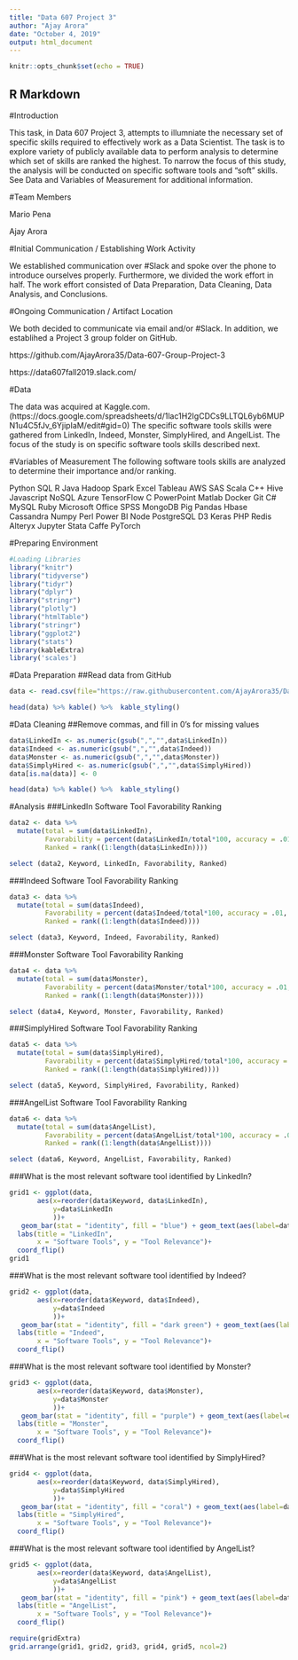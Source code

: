 ---
title: "Data 607 Project 3"
author: "Ajay Arora"
date: "October 4, 2019"
output: html_document
---

```{r setup, include=FALSE}
knitr::opts_chunk$set(echo = TRUE)
```

## R Markdown

#Introduction

This task, in Data 607 Project 3, attempts to illumniate the necessary set of specific skills required to effectively work as a Data Scientist.  The task is to explore variety of publicly available data to perform analysis to determine which set of skills are ranked the highest.  To narrow the focus of this study, the analysis will be conducted on specific software tools and "soft" skills.  See Data and Variables of Measurement for additional information. 

#Team Members

Mario Pena    

Ajay Arora

#Initial Communication / Establishing Work Activity

We established communication over #Slack and spoke over the phone to introduce ourselves properly.  Furthermore, we divided the work effort in half.  The work effort consisted of Data Preparation, Data Cleaning, Data Analysis, and Conclusions.


#Ongoing Communication / Artifact Location

We both decided to communicate via email and/or #Slack.  In addition, we establihed a Project 3 group folder on GitHub.  

  https://github.com/AjayArora35/Data-607-Group-Project-3

  https://data607fall2019.slack.com/
  
#Data

The data was acquired at Kaggle.com.  (https://docs.google.com/spreadsheets/d/1lac1H2IgCDCs9LLTQL6yb6MUPN1u4C5fJv_6YjipIaM/edit#gid=0) The specific software tools skills were gathered from LinkedIn, Indeed, Monster, SimplyHired, and AngelList. The focus of the study is on specific software tools skills described next. 

#Variables of Measurement
The following software tools skills are analyzed to determine their importance and/or ranking.

Python
SQL
R
Java 
Hadoop
Spark
Excel
Tableau
AWS
SAS
Scala
C++
Hive
Javascript
NoSQL
Azure
TensorFlow
C
PowerPoint
Matlab
Docker
Git
C# 
MySQL
Ruby
Microsoft Office
SPSS
MongoDB
Pig
Pandas
Hbase
Cassandra
Numpy
Perl
Power BI
Node
PostgreSQL
D3
Keras
PHP
Redis
Alteryx
Jupyter
Stata
Caffe
PyTorch




#Preparing Environment
```{r}
#Loading Libraries
library("knitr")
library("tidyverse")
library("tidyr")
library("dplyr")
library("stringr")
library("plotly")
library("htmlTable")
library("stringr")
library("ggplot2")
library("stats")
library(kableExtra)
library('scales')

```

#Data Preparation
##Read data from GitHub
```{r}
data <- read.csv(file="https://raw.githubusercontent.com/AjayArora35/Data-607-Group-Project-3/master/Data Science Software Skills.csv", header=TRUE, stringsAsFactors = FALSE)

head(data) %>% kable() %>%  kable_styling()

```
#Data Cleaning 
##Remove commas, and fill in 0's for missing values
```{r}


data$LinkedIn <- as.numeric(gsub(",","",data$LinkedIn))
data$Indeed <- as.numeric(gsub(",","",data$Indeed))
data$Monster <- as.numeric(gsub(",","",data$Monster))
data$SimplyHired <- as.numeric(gsub(",","",data$SimplyHired))
data[is.na(data)] <- 0

head(data) %>% kable() %>%  kable_styling()
```

#Analysis
###LinkedIn Software Tool Favorability Ranking
```{r}
data2 <- data %>% 
  mutate(total = sum(data$LinkedIn),
         Favorability = percent(data$LinkedIn/total*100, accuracy = .01, scale=1),
         Ranked = rank((1:length(data$LinkedIn)))) 

select (data2, Keyword, LinkedIn, Favorability, Ranked)
```

###Indeed Software Tool Favorability Ranking
```{r}
data3 <- data %>% 
  mutate(total = sum(data$Indeed),
         Favorability = percent(data$Indeed/total*100, accuracy = .01, scale=1),
         Ranked = rank((1:length(data$Indeed)))) 

select (data3, Keyword, Indeed, Favorability, Ranked)
```

###Monster Software Tool Favorability Ranking
```{r}
data4 <- data %>% 
  mutate(total = sum(data$Monster),
         Favorability = percent(data$Monster/total*100, accuracy = .01, scale=1),
         Ranked = rank((1:length(data$Monster)))) 

select (data4, Keyword, Monster, Favorability, Ranked)
```


###SimplyHired Software Tool Favorability Ranking
```{r}
data5 <- data %>% 
  mutate(total = sum(data$SimplyHired),
         Favorability = percent(data$SimplyHired/total*100, accuracy = .01, scale=1),
         Ranked = rank((1:length(data$SimplyHired)))) 

select (data5, Keyword, SimplyHired, Favorability, Ranked)
```

###AngelList Software Tool Favorability Ranking
```{r}
data6 <- data %>% 
  mutate(total = sum(data$AngelList),
         Favorability = percent(data$AngelList/total*100, accuracy = .01, scale=1),
         Ranked = rank((1:length(data$AngelList)))) 

select (data6, Keyword, AngelList, Favorability, Ranked)
```

###What is the most relevant software tool identified by LinkedIn?
```{r}
grid1 <- ggplot(data,
       aes(x=reorder(data$Keyword, data$LinkedIn),
           y=data$LinkedIn
           ))+
   geom_bar(stat = "identity", fill = "blue") + geom_text(aes(label=data$LinkedIn), vjust=0) +
  labs(title = "LinkedIn",
       x = "Software Tools", y = "Tool Relevance")+
  coord_flip()
grid1
```

###What is the most relevant software tool identified by Indeed?
```{r}
grid2 <- ggplot(data,
       aes(x=reorder(data$Keyword, data$Indeed),
           y=data$Indeed
           ))+
   geom_bar(stat = "identity", fill = "dark green") + geom_text(aes(label=data$Indeed), vjust=0) +
  labs(title = "Indeed",
       x = "Software Tools", y = "Tool Relevance")+
  coord_flip()

```

###What is the most relevant software tool identified by Monster?
```{r}
grid3 <- ggplot(data,
       aes(x=reorder(data$Keyword, data$Monster),
           y=data$Monster
           ))+
   geom_bar(stat = "identity", fill = "purple") + geom_text(aes(label=data$Monster), vjust=0) +
  labs(title = "Monster",
       x = "Software Tools", y = "Tool Relevance")+
  coord_flip()

```

###What is the most relevant software tool identified by SimplyHired?
```{r}
grid4 <- ggplot(data,
       aes(x=reorder(data$Keyword, data$SimplyHired),
           y=data$SimplyHired
           ))+
   geom_bar(stat = "identity", fill = "coral") + geom_text(aes(label=data$SimplyHired), vjust=0) +
  labs(title = "SimplyHired",
       x = "Software Tools", y = "Tool Relevance")+
  coord_flip()

```

###What is the most relevant software tool identified by AngelList?
```{r}
grid5 <- ggplot(data,
       aes(x=reorder(data$Keyword, data$AngelList),
           y=data$AngelList
           ))+
   geom_bar(stat = "identity", fill = "pink") + geom_text(aes(label=data$AngelList), vjust=0) +
  labs(title = "AngelList",
       x = "Software Tools", y = "Tool Relevance")+
  coord_flip()

```


```{r}
require(gridExtra)
grid.arrange(grid1, grid2, grid3, grid4, grid5, ncol=2)
```

